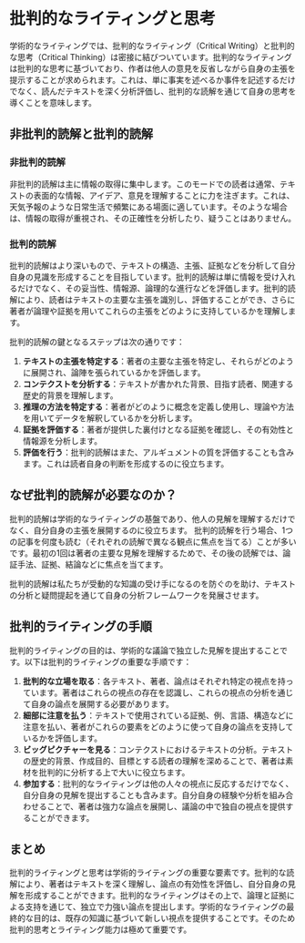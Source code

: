 # 批判的なライティングと思考

学術的なライティングでは、批判的なライティング（Critical Writing）と批判的な思考（Critical Thinking）は密接に結びついています。批判的なライティングは批判的な思考に基づいており、作者は他人の意見を反省しながら自身の主張を提示することが求められます。これは、単に事実を述べるか事件を記述するだけでなく、読んだテキストを深く分析評価し、批判的な読解を通じて自身の思考を導くことを意味します。

## 非批判的読解と批判的読解

### 非批判的読解

非批判的読解は主に情報の取得に集中します。このモードでの読者は通常、テキストの表面的な情報、アイデア、意見を理解することに力を注ぎます。これは、天気予報のような日常生活で頻繁にある場面に適しています。そのような場合は、情報の取得が重視され、その正確性を分析したり、疑うことはありません。

### 批判的読解

批判的読解はより深いもので、テキストの構造、主張、証拠などを分析して自分自身の見識を形成することを目指しています。批判的読解は単に情報を受け入れるだけでなく、その妥当性、情報源、論理的な進行などを評価します。批判的読解により、読者はテキストの主要な主張を識別し、評価することができ、さらに著者が論理や証拠を用いてこれらの主張をどのように支持しているかを理解します。

批判的読解の鍵となるステップは次の通りです：

1. **テキストの主張を特定する**：著者の主要な主張を特定し、それらがどのように展開され、論陣を張られているかを評価します。
2. **コンテクストを分析する**：テキストが書かれた背景、目指す読者、関連する歴史的背景を理解します。
3. **推理の方法を特定する**：著者がどのように概念を定義し使用し、理論や方法を用いてデータを解釈しているかを分析します。
4. **証拠を評価する**：著者が提供した裏付けとなる証拠を確認し、その有効性と情報源を分析します。
5. **評価を行う**：批判的読解はまた、アルギュメントの質を評価することも含みます。これは読者自身の判断を形成するのに役立ちます。

## なぜ批判的読解が必要なのか？

批判的読解は学術的なライティングの基盤であり、他人の見解を理解するだけでなく、自分自身の主張を展開するのに役立ちます。 批判的読解を行う場合、1つの記事を何度も読む（それぞれの読解で異なる観点に焦点を当てる）ことが多いです。最初の1回は著者の主要な見解を理解するためで、その後の読解では、論証手法、証拠、結論などに焦点を当てます。

批判的読解は私たちが受動的な知識の受け手になるのを防ぐのを助け、テキストの分析と疑問提起を通じて自身の分析フレームワークを発展させます。

## 批判的ライティングの手順

批判的ライティングの目的は、学術的な議論で独立した見解を提出することです。以下は批判的ライティングの重要な手順です：

1. **批判的な立場を取る**：各テキスト、著者、論点はそれぞれ特定の視点を持っています。著者はこれらの視点の存在を認識し、これらの視点の分析を通じて自身の論点を展開する必要があります。
2. **細部に注意を払う**：テキストで使用されている証拠、例、言語、構造などに注意を払い、著者がこれらの要素をどのように使って自身の論点を支持しているかを評価します。
3. **ビッグピクチャーを見る**：コンテクストにおけるテキストの分析。テキストの歴史的背景、作成目的、目標とする読者の理解を深めることで、著者は素材を批判的に分析する上で大いに役立ちます。
4. **参加する**：批判的なライティングは他の人々の視点に反応するだけでなく、自分自身の見解を提出することも含みます。自分自身の経験や分析を組み合わせることで、著者は強力な論点を展開し、議論の中で独自の視点を提供することができます。

## まとめ

批判的ライティングと思考は学術的ライティングの重要な要素です。批判的な読解により、著者はテキストを深く理解し、論点の有効性を評価し、自分自身の見解を形成することができます。批判的なライティングはその上で、論理と証拠による支持を通じて、独立で力強い論点を提出します。学術的なライティングの最終的な目的は、既存の知識に基づいて新しい視点を提供することです。そのため批判的思考とライティング能力は極めて重要です。

